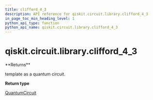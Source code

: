 ```yaml
---
title: clifford_4_3
description: API reference for qiskit.circuit.library.clifford_4_3
in_page_toc_min_heading_level: 1
python_api_type: function
python_api_name: qiskit.circuit.library.clifford_4_3
---
```


# qiskit.circuit.library.clifford\_4\_3

<Function id="qiskit.circuit.library.clifford_4_3" isDedicatedPage={true} github="https://github.com/qiskit/qiskit/tree/stable/0.23/qiskit/circuit/library/templates/clifford/clifford_4_3.py" signature="clifford_4_3()">
  **Returns**

  template as a quantum circuit.

  **Return type**

  [QuantumCircuit](qiskit.circuit.QuantumCircuit "qiskit.circuit.QuantumCircuit")
</Function>

